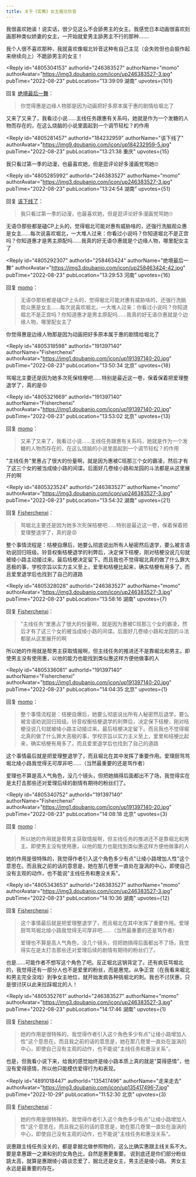 ```yaml
---
title: 关于《实教》女主堀北铃音
---
```



<Forum groupName="动画番剧" groupUrl="https://www.douban.com/group/596353/" archivedAt="2025-05-16T15:07:51.347Z">
  <Post
    id="273527615"
    title="关于《实教》女主堀北铃音"
    url="https://www.douban.com/group/topic/273527615/?_spm_id=MjQ2MzgzNTI3"
    pubTime="2024-12-18"
    highlightUserId="191397140"
  >
我很喜欢她诶！说实话，很少见这么不会舔男主的女主。我感觉日本动画很喜欢刻画那种类似娇妻的女主，一开始就爱男主舔男主不行的那种.......

我个人很不喜欢那种，我就喜欢像堀北铃音这种有自己主见（会失败但也会振作起来继续向上）不跪舔男主的女主！

<Reply
  id="4805304153"
  authorId="246383527"
  authorName="momo"
  authorAvatar="https://img3.doubanio.com/icon/up246383527-3.jpg"
  pubTime="2022-08-23"
  pubLocation="13:39:09 湖南"
  upvotes={101}
>
回复 [绝境最后一舞](https://www.douban.com/people/258463424/)：
 > 你觉得惠是边缘人物那是因为动画把好多原本属于惠的剧情给堀北了

又来了又来了，我看过小说......主线任务跟惠有关系吗，她就是作为一个发糖的人物而存在的，在这么烧脑的小说里面起到一个调节轻松？的作用
</Reply>

<Reply
  id="4805281457"
  authorId="184232959"
  authorName="该下线了"
  authorAvatar="https://img9.doubanio.com/icon/up184232959-5.jpg"
  pubTime="2022-08-23"
  pubLocation="13:21:38 重庆"
  upvotes={15}
>
我只看过第一季的动漫，也最喜欢她，但是逛评论好多漫画党骂她🙄
</Reply>

<Reply
  id="4805285992"
  authorId="246383527"
  authorName="momo"
  authorAvatar="https://img3.doubanio.com/icon/up246383527-3.jpg"
  pubTime="2022-08-23"
  pubLocation="13:24:54 湖南"
  upvotes={51}
>
回复 [该下线了](https://www.douban.com/people/184232959/)：
 > 我只看过第一季的动漫，也最喜欢她，但是逛评论好多漫画党骂她🙄

无语😓那些都是磕CP上头的，觉得堀北可能对惠有威胁啥的，还强行洗脑观众惠是女主......每次说喜欢堀北，一大堆人过来：你看过小说吗？你知道堀北不是正宫吗？你知道惠才是男主原配吗......我真的好无语😓惠就是个边缘人物，哪里配女主了
</Reply>

<Reply
  id="4805292307"
  authorId="258463424"
  authorName="绝境最后一舞"
  authorAvatar="https://img3.doubanio.com/icon/up258463424-42.jpg"
  pubTime="2022-08-23"
  pubLocation="13:29:53 河南"
  upvotes={16}
>
回复 [momo](https://www.douban.com/people/246383527/)：
 > 无语😓那些都是磕CP上头的，觉得堀北可能对惠有威胁啥的，还强行洗脑观众惠是女主......每次说喜欢堀北，一大堆人过来：你看过小说吗？你知道堀北不是正宫吗？你知道惠才是男主原配吗......我真的好无语😓惠就是个边缘人物，哪里配女主了

你觉得惠是边缘人物那是因为动画把好多原本属于惠的剧情给堀北了
</Reply>

<Reply
  id="4805318598"
  authorId="191397140"
  authorName="Fisherchenxi"
  authorAvatar="https://img1.doubanio.com/icon/up191397140-20.jpg"
  pubTime="2022-08-23"
  pubLocation="13:50:34 北京"
  upvotes={18}
>
骂堀北主要还是因为她多次死保桔梗吧......特别是最近这一卷，保着保着把爱理整退学了，真的是😡
</Reply>

<Reply
  id="4805321669"
  authorId="191397140"
  authorName="Fisherchenxi"
  authorAvatar="https://img1.doubanio.com/icon/up191397140-20.jpg"
  pubTime="2022-08-23"
  pubLocation="13:53:02 北京"
  upvotes={13}
>
回复 [momo](https://www.douban.com/people/246383527/)：
 > 又来了又来了，我看过小说......主线任务跟惠有关系吗，她就是作为一个发糖的人物而存在的，在这么烧脑的小说里面起到一个调节轻松？的作用

"主线任务"里惠占了很大的份量啊，就是因为惠被C班那三个女的霸凌，然后才有了这三个女的被当成绫小路的间谍。后面好几卷绫小路和龙园的斗法都是从这里展开的啊
</Reply>

<Reply
  id="4805323524"
  authorId="246383527"
  authorName="momo"
  authorAvatar="https://img3.doubanio.com/icon/up246383527-3.jpg"
  pubTime="2022-08-23"
  pubLocation="13:54:32 湖南"
  upvotes={21}
>
回复 [Fisherchenxi](https://www.douban.com/people/191397140/)：
 > 骂堀北主要还是因为她多次死保桔梗吧......特别是最近这一卷，保着保着把爱理整退学了，真的是😡

整个事情流程是：桔梗自爆后，她要么彻底说出所有人秘密然后退学，要么被言语劝说回归班级。铃音权衡桔梗退学的利弊后，决定保下桔梗，刚对桔梗没说几句就被绫小路主动接过来。最后桔梗决定留下。而且我也不觉得堀北真的做了什么罪大恶极的事，学校宗旨以实力主义至上，爱里和桔梗比起来，确实桔梗有用多了。而且爱里退学后也找到了自己的道路
</Reply>

<Reply
  id="4805328028"
  authorId="246383527"
  authorName="momo"
  authorAvatar="https://img3.doubanio.com/icon/up246383527-3.jpg"
  pubTime="2022-08-23"
  pubLocation="13:58:16 湖南"
  upvotes={7}
>
回复 [Fisherchenxi](https://www.douban.com/people/191397140/)：
 > "主线任务"里惠占了很大的份量啊，就是因为惠被C班那三个女的霸凌，然后才有了这三个女的被当成绫小路的间谍。后面好几卷绫小路和龙园的斗法都是从这里展开的啊

所以她的作用就是帮男主获取情报啊，但主线任务的推进还不是靠堀北和男主。即使男主没有使用惠，以他的能力也能找到类似惠这样方便他做事的人
</Reply>

<Reply
  id="4805336081"
  authorId="191397140"
  authorName="Fisherchenxi"
  authorAvatar="https://img1.doubanio.com/icon/up191397140-20.jpg"
  pubTime="2022-08-23"
  pubLocation="14:04:35 北京"
  upvotes={1}
>
回复 [momo](https://www.douban.com/people/246383527/)：
 > 整个事情流程是：桔梗自爆后，她要么彻底说出所有人秘密然后退学，要么被言语劝说回归班级。铃音权衡桔梗退学的利弊后，决定保下桔梗，刚对桔梗没说几句就被绫小路主动接过来。最后桔梗决定留下。而且我也不觉得堀北真的做了什么罪大恶极的事，学校宗旨以实力主义至上，爱里和桔梗比起来，确实桔梗有用多了。而且爱里退学后也找到了自己的道路

这个事情最后就是把爱理整退学了，而且堀北在其中发挥了重要作用。爱理厨骂骂堀北绫小路我觉得无可厚非吧......（当然最重要的还是骂作者）

爱理也不算是高人气角色，没几个镜头，但把她搞得后面都出不了场，我觉得实在是太打击那些还对爱理后续的剧情有期待的粉丝们了。
</Reply>

<Reply
  id="4805340752"
  authorId="191397140"
  authorName="Fisherchenxi"
  authorAvatar="https://img1.doubanio.com/icon/up191397140-20.jpg"
  pubTime="2022-08-23"
  pubLocation="14:08:18 北京"
  upvotes={3}
>
回复 [momo](https://www.douban.com/people/246383527/)：
 > 所以她的作用就是帮男主获取情报啊，但主线任务的推进还不是靠堀北和男主。即使男主没有使用惠，以他的能力也能找到类似惠这样方便他做事的人

她的作用是很特殊的，我觉得作者引入这个角色多少有点"让绫小路增加人性"这个意思在。而且我之前的话的意思是，她在那几卷里一直处在漩涡的中心，即使自己没有主观的动作，也不能说"主线任务和惠没关系"。
</Reply>

<Reply
  id="4805343653"
  authorId="246383527"
  authorName="momo"
  authorAvatar="https://img3.doubanio.com/icon/up246383527-3.jpg"
  pubTime="2022-08-23"
  pubLocation="14:10:36 湖南"
  upvotes={12}
>
回复 [Fisherchenxi](https://www.douban.com/people/191397140/)：
 > 这个事情最后就是把爱理整退学了，而且堀北在其中发挥了重要作用。爱理厨骂骂堀北绫小路我觉得无可厚非吧......（当然最重要的还是骂作者）
> 
> 爱理也不算是高人气角色，没几个镜头，但把她搞得后面都出不了场，我觉得实在是太打击那些还对爱理后续的剧情有期待的粉丝们了。

也是......可能作者不想写这个角色了吧。反正堀北这锅背定了。还有疯狂骂堀北的，我觉得还有一部分人也不是爱里的粉丝，而是惠党。从争正宫（在我看来堀北和男主完全没戏）到争女主地位，就开始发疯各种挑堀北的刺。我也不讨厌惠，只是很讨厌以此来拉踩堀北的人！
</Reply>

<Reply
  id="4805352761"
  authorId="246383527"
  authorName="momo"
  authorAvatar="https://img3.doubanio.com/icon/up246383527-3.jpg"
  pubTime="2022-08-23"
  pubLocation="14:17:46 湖南"
  upvotes={1}
>
回复 [Fisherchenxi](https://www.douban.com/people/191397140/)：
 > 她的作用是很特殊的，我觉得作者引入这个角色多少有点"让绫小路增加人性"这个意思在。而且我之前的话的意思是，她在那几卷里一直处在漩涡的中心，即使自己没有主观的动作，也不能说"主线任务和惠没关系"。

也是，但我看小说下来，给我的感觉始终是绫小路本质上真的就是"莫得感情"，他没有爱得感情，所以他只能模仿爱得行为和表现。
</Reply>

<Reply
  id="4891018447"
  authorId="135417496"
  authorName="走来走去"
  authorAvatar="https://img3.doubanio.com/icon/up135417496-7.jpg"
  pubTime="2022-10-29"
  pubLocation="11:52:30 北京"
  upvotes={3}
>
回复 [Fisherchenxi](https://www.douban.com/people/191397140/)：
 > 她的作用是很特殊的，我觉得作者引入这个角色多少有点"让绫小路增加人性"这个意思在。而且我之前的话的意思是，她在那几卷里一直处在漩涡的中心，即使自己没有主观的动作，也不能说"主线任务和惠没关系"。

说惠跟主线任务没关的，都是拿掘北做参照物的，这么比确实惠跟主线关系不大。
要是拿惠跟一之濑和别的女角色比，自然是惠更重要。
说到底还是你们部分粉丝跳太高，就算是惠跟绫小路谈恋爱了，掘北还是女主，男主还是绫小路。
男女主永远是最重要的存在。
</Reply>
  </Post>
</Forum>
